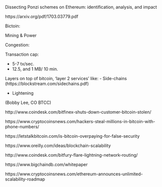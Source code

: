 
Dissecting Ponzi schemes on Ethereum: identification, analysis, and impact

https://arxiv.org/pdf/1703.03779.pdf


Bictoin:

Mining & Power



Congestion:

Transaction cap: 

- 5-7 tx/sec.
- 12.5, and 1 MB/ 10 min.


Layers on top of bitcoin, 'layer 2 services' like:
- Side-chains
(https://blockstream.com/sidechains.pdf)

- Lightening


(Bobby Lee, CO BTCC)




http://www.coindesk.com/bitfinex-shuts-down-customer-bitcoin-stolen/

https://www.cryptocoinsnews.com/hackers-steal-millions-in-bitcoin-with-phone-numbers/

https://letstalkbitcoin.com/is-bitcoin-overpaying-for-false-security

https://www.oreilly.com/ideas/blockchain-scalability

http://www.coindesk.com/bitfury-flare-lightning-network-routing/


https://www.bigchaindb.com/whitepaper 

https://www.cryptocoinsnews.com/ethereum-announces-unlimited-scalability-roadmap

